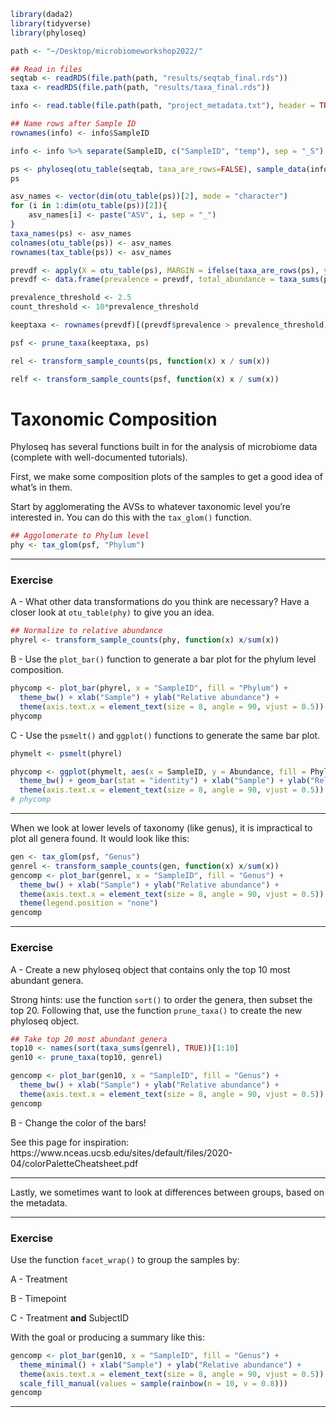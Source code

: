 ```r
library(dada2)
library(tidyverse)
library(phyloseq)

path <- "~/Desktop/microbiomeworkshop2022/"

## Read in files
seqtab <- readRDS(file.path(path, "results/seqtab_final.rds"))
taxa <- readRDS(file.path(path, "results/taxa_final.rds"))

info <- read.table(file.path(path, "project_metadata.txt"), header = TRUE)

## Name rows after Sample ID
rownames(info) <- info$SampleID

info <- info %>% separate(SampleID, c("SampleID", "temp"), sep = "_S")

ps <- phyloseq(otu_table(seqtab, taxa_are_rows=FALSE), sample_data(info), tax_table(taxa))
ps

asv_names <- vector(dim(otu_table(ps))[2], mode = "character")
for (i in 1:dim(otu_table(ps))[2]){
	asv_names[i] <- paste("ASV", i, sep = "_")
}
taxa_names(ps) <- asv_names
colnames(otu_table(ps)) <- asv_names
rownames(tax_table(ps)) <- asv_names

prevdf <- apply(X = otu_table(ps), MARGIN = ifelse(taxa_are_rows(ps), yes = 1, no = 2), FUN = function(x){sum(x > 0)})
prevdf <- data.frame(prevalence = prevdf, total_abundance = taxa_sums(ps), tax_table(ps))

prevalence_threshold <- 2.5
count_threshold <- 10*prevalence_threshold

keeptaxa <- rownames(prevdf)[(prevdf$prevalence > prevalence_threshold) & (prevdf$total_abundance > count_threshold)]

psf <- prune_taxa(keeptaxa, ps)

rel <- transform_sample_counts(ps, function(x) x / sum(x))

relf <- transform_sample_counts(psf, function(x) x / sum(x))

```

# Taxonomic Composition

Phyloseq has several functions built in for the analysis of microbiome data (complete with well-documented tutorials). 

First, we make some composition plots of the samples to get a good idea of what's in them. 

Start by agglomerating the AVSs to whatever taxonomic level you're interested in. You can do this with the `tax_glom()` function.

```r
## Aggolomerate to Phylum level
phy <- tax_glom(psf, "Phylum")
```

---

### Exercise

A - What other data transformations do you think are necessary? Have a closer look at `otu_table(phy)` to give you an idea. 

```r
## Normalize to relative abundance
phyrel <- transform_sample_counts(phy, function(x) x/sum(x))
```

B - Use the `plot_bar()` function to generate a bar plot for the phylum level composition. 

```r
phycomp <- plot_bar(phyrel, x = "SampleID", fill = "Phylum") + 
  theme_bw() + xlab("Sample") + ylab("Relative abundance") +
  theme(axis.text.x = element_text(size = 8, angle = 90, vjust = 0.5))
phycomp
```

C - Use the `psmelt()`  and `ggplot()` functions to generate the same bar plot. 

```r
phymelt <- psmelt(phyrel)

phycomp <- ggplot(phymelt, aes(x = SampleID, y = Abundance, fill = Phylum)) +
  theme_bw() + geom_bar(stat = "identity") + xlab("Sample") + ylab("Relative abundance") +
  theme(axis.text.x = element_text(size = 8, angle = 90, vjust = 0.5))
# phycomp
```

---
  
When we look at lower levels of taxonomy (like genus), it is impractical to plot all genera found. It would look like this:

```r
gen <- tax_glom(psf, "Genus")
genrel <- transform_sample_counts(gen, function(x) x/sum(x))
gencomp <- plot_bar(genrel, x = "SampleID", fill = "Genus") + 
  theme_bw() + xlab("Sample") + ylab("Relative abundance") +
  theme(axis.text.x = element_text(size = 8, angle = 90, vjust = 0.5)) +
  theme(legend.position = "none")
gencomp
```

---

### Exercise

A - Create a new phyloseq object that contains only the top 10 most abundant genera. 

Strong hints: use the function `sort()` to order the genera, then subset the top 20. Following that, use the function `prune_taxa()` to create the new phyloseq object. 


```r
## Take top 20 most abundant genera
top10 <- names(sort(taxa_sums(genrel), TRUE))[1:10]
gen10 <- prune_taxa(top10, genrel)

gencomp <- plot_bar(gen10, x = "SampleID", fill = "Genus") + 
  theme_bw() + xlab("Sample") + ylab("Relative abundance") +
  theme(axis.text.x = element_text(size = 8, angle = 90, vjust = 0.5))
gencomp
```

B - Change the color of the bars!

See this page for inspiration:
https://www.nceas.ucsb.edu/sites/default/files/2020-04/colorPaletteCheatsheet.pdf

---

Lastly, we sometimes want to look at differences between groups, based on the metadata. 

---

### Exercise

Use the function `facet_wrap()` to group the samples by:

A - Treatment

B - Timepoint

C - Treatment **and** SubjectID

With the goal or producing a summary like this:
 
```r
gencomp <- plot_bar(gen10, x = "SampleID", fill = "Genus") + 
  theme_minimal() + xlab("Sample") + ylab("Relative abundance") +
  theme(axis.text.x = element_text(size = 8, angle = 90, vjust = 0.5)) + facet_wrap(~Treatment*SubjectID, nrow = 1, scales = "free_x") +
  scale_fill_manual(values = sample(rainbow(n = 10, v = 0.8)))
gencomp
```

---
